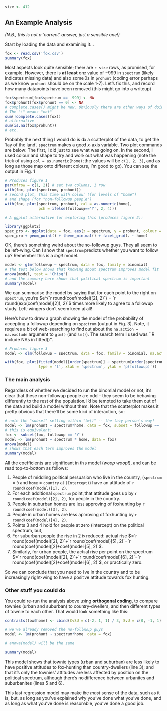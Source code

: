 
```r
size <- 412
```

## An Example Analysis

*(N.B., this is not a 'correct' answer, just a sensible one!)*

Start by loading the data and examining it...
```r
fox <- read.csv('fox.csv')
summary(fox)
```

Most aspects look quite sensible; there are `r size`\ rows, as promised, for example. However, there is **at least** one value of $-999$ in `spectrum` (likely indicates missing data) and also some 0s in `prohunt` (coding error perhaps as we know `prohunt` should be on the scale 1-7). Let's fix this, and record how many datapoints have been removed (this might go into a writeup)

```r
fox$spectrum[fox$spectrum == -999] <- NA
fox$prohunt[fox$prohunt == 0] <- NA
# complete.cases() might be new. Obviously there are other ways of doing it.
# The "!" means "not"
sum(!complete.cases(fox))
# alternative
sum(is.na(fox$prohunt))
# etc.
```

Probably the next thing I would do is do a scatterplot of the data, to get the 'lay of the land'. `spectrum` makes a good $x$-axis variable. Two plot commands are below: The first, I did just to see what was going on. In the second, I used colour and shape to try and work out what was happening (note the trick of using `col = as.numeric(home)`; the values will be `c(1, 2, 3)`, and as long as those map onto different colours, I'm good to go). You can see the output in Fig. 1

```r
# Produces figure 1
par(mfrow = c(1, 2)) # set two columns, 1 row
with(fox, plot(spectrum, prohunt))
# second plot, this time with colour (for levels of "home")
# and shape (for "non-followup people")
with(fox, plot(spectrum, prohunt, col = as.numeric(home),
               pch = ifelse(followup=='Y', 2, 4)))
```



```r
# A ggplot alternative for exploring this (produces figure 2):

library(ggplot2)
spec_pro <- ggplot(data = fox, aes(x = spectrum, y = prohunt, colour = followup))
spec_pro + geom_point() + theme_minimal() + facet_grid(. ~ home)
```

OK, there's something weird about the no-followup guys. They all seem to be left-wing. Can I show that `spectrum` predicts whether you want to follow up? Remember this is a *logit* model.

```r
model <- glm(followup ~ spectrum, data = fox, family = binomial)
# the test below shows that knowing about spectrum improves model fit
anova(model, test = 'Chisq')
# and the summary here shows that political spectrum is important
summary(model)
```

We can summarise the model by saying that for each point to the right on `spectrum`, you're $e^{`r round(coef(model)[2], 2)`} = `r round(exp(coef(model)[2]), 2)`$ times more likely to agree to a followup study. Left-wingers don't seem keen at all!

Here's how to draw a graph showing the model of the probability of accepting a followup depending on `spectrum` (output in Fig.\ 3).
Note, it requires a bit of web-searching to find out about the `na.action = na.exclude` argument to `glm()` (and `lm()`). The search term I used was ``R include NAs in fitted()''.

```r
# Produces figure 3
model <- glm(followup ~ spectrum, data = fox, family = binomial, na.action = na.exclude)
```

```r
with(fox, plot(fitted(model)[order(spectrum)] ~ spectrum[order(spectrum)],
               type = 'l', xlab = 'spectrum', ylab = 'p(followup)'))
```

### The main analysis

Regardless of whether we decided to run the binomial model or not, it's clear that these non-followup people are odd -- they seem to be behaving differently to the rest of the population. I'd be tempted to take them out of the data and build a model without them. Note that the scatterplot makes it pretty obvious that there'll be some kind of interaction, so:
```r
# note the "subset" setting within "lm()" -- the lazy person's way!
model <- lm(prohunt ~ spectrum*home, data = fox, subset = followup == 'Y')
# this is equivalent:
fox <- subset(fox, followup == 'Y')
model <- lm(prohunt ~ spectrum * home, data = fox)
anova(model)
# shows that each term improves the model
summary(model)
```

All the coefficients are significant in this model (*woop woop!*), and can be read top-to-bottom as follows:

  1. People of middling political persuasion who live in the country, (`spectrum` = `0` and `home` = `country` at `(Intercept)`) have an attitude of `r round(coef(model)[1], 2)`.
  2. For each additional `spectrum` point, that attitude goes up by `r round(coef(model)[2], 2)`, for people in the country.
  3. People in suburban homes are less approving of foxhunting by `r round(coef(model)[3], 2)`.
  4. People in urban homes are less approving of foxhunting by `r round(coef(model)[4], 2)`.
  5. Points 3 and 4 hold for people at zero (intercept) on the political spectrum, but,
  6. For suburban people the rise in 2 is reduced: actual rise $=`r round(coef(model)[2], 2)`+`r round(coef(model)[5], 2)`=`r round(coef(model)[2]+coef(model)[5], 2)`$.
  7. Similarly, for urban people, the actual rise per point on the spectrum $=`r round(coef(model)[2], 2)`+`r round(coef(model)[6], 2)`=`r round(coef(model)[2]+coef(model)[6], 2)`$, or practically zero.

So we can conclude that you need to live in the country and to be increasingly right-wing to have a positive attitude towards fox hunting.

### Other stuff you could do
You could re-run the analysis above using **orthogonal coding**, to compare townies (urban and suburban) to country-dwellers, and then different types of townie to each other. That would look something like this:

```r
contrasts(fox$home) <- cbind(CvSU = c(-2, 1, 1) / 3, SvU = c(0, -1, 1) / 2)

# we've already removed the no-followup guys
model <- lm(prohunt ~ spectrum*home, data = fox)

# anova(model) will be the same

summary(model)
```

This model shows that townie types (urban and suburban) are less likely to have positive attitudes to fox-hunting than country-dwellers (line 3); and that it's only the townies' attitudes are less affected by position on the political spectrum, although there's no difference between urbanites and suburbanites (lines 5 and 6).

This last regression model may make the *most* sense of the data, such as it is, but, as long as you've explained why you've done what you've done, and as long as what you've done is reasonable, you've done a good job.
